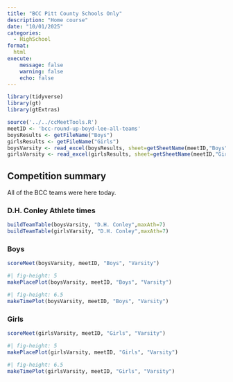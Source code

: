```yaml
---
title: "BCC Pitt County Schools Only"
description: "Home course"
date: "10/01/2025"
categories:
  - HighSchool
format: 
  html
execute:
    message: false
    warning: false
    echo: false
---
```


```r
library(tidyverse)
library(gt)
library(gtExtras)

source('../../ccMeetTools.R')
meetID <- 'bcc-round-up-boyd-lee-all-teams'
boysResults <- getFileName("Boys")
girlsResults <- getFileName("Girls")
boysVarsity <- read_excel(boysResults, sheet=getSheetName(meetID,"Boys","Varsity"))
girlsVarsity <- read_excel(girlsResults, sheet=getSheetName(meetID,"Girls","Varsity"))
```

## Competition summary
All of the BCC teams were here today.

### D.H. Conley Athlete times
```r
buildTeamTable(boysVarsity, "D.H. Conley",maxAth=7)
buildTeamTable(girlsVarsity, "D.H. Conley",maxAth=7)
```

### Boys
```r
scoreMeet(boysVarsity, meetID, "Boys", "Varsity")
```

```r
#| fig-height: 5
makePlacePlot(boysVarsity, meetID, "Boys", "Varsity")
```

```r
#| fig-height: 6.5
makeTimePlot(boysVarsity, meetID, "Boys", "Varsity")
```

### Girls
```r
scoreMeet(girlsVarsity, meetID, "Girls", "Varsity")
```

```r
#| fig-height: 5
makePlacePlot(girlsVarsity, meetID, "Girls", "Varsity")
```

```r
#| fig-height: 6.5
makeTimePlot(girlsVarsity, meetID, "Girls", "Varsity")
```
